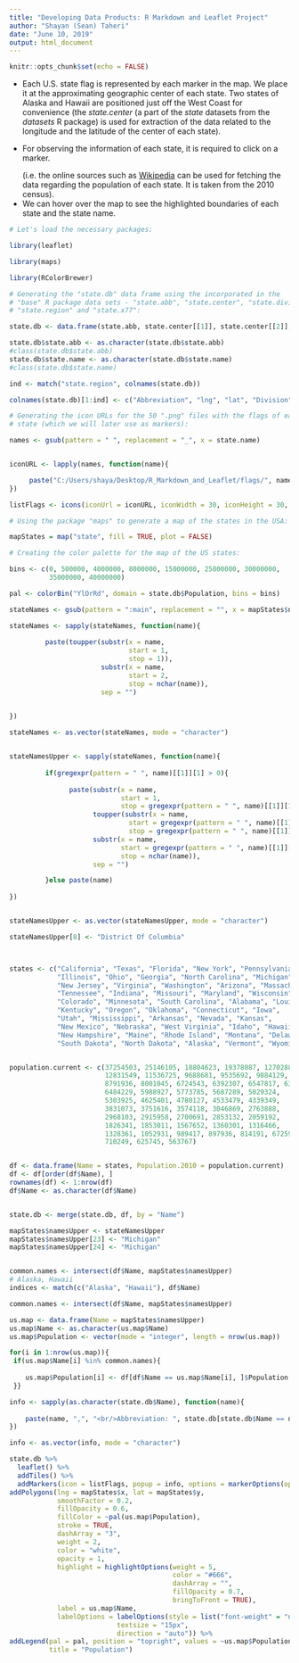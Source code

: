 ---
title: "Developing Data Products: R Markdown and Leaflet Project"
author: "Shayan (Sean) Taheri"
date: "June 10, 2019"
output: html_document
---

```{r setup, include=FALSE}

knitr::opts_chunk$set(echo = FALSE)

```

<ul>
  <li> Each U.S. state flag is represented by each marker in the map. We place it at the approximating geographic center of each state. Two states of Alaska and Hawaii are positioned just off the West Coast for convenience (the *state.center* (a part of the *state* datasets from the *datasets* R package) is used for extraction of the data related to the longitude and the latitude of the center of each state). </li>
 
 <li> For observing the information of each state, it is required to click on a marker.
 
(i.e. the online sources such as [Wikipedia](https://en.wikipedia.org/wiki/List_of_U.S._states_and_territories_by_population) can be used for fetching the data regarding the population of each state. It is taken from the 2010 census). </li>
 
 <li> We can hover over the map to see the highlighted boundaries of each state and the state name. </li>
</ul>  
 

```{r, warning=FALSE, message=FALSE}

# Let's load the necessary packages:

library(leaflet)

library(maps)

library(RColorBrewer)

```


```{r}

# Generating the "state.db" data frame using the incorporated in the 
# "base" R package data sets - "state.abb", "state.center", "state.division",
# "state.region" and "state.x77":

state.db <- data.frame(state.abb, state.center[[1]], state.center[[2]], state.division, state.name, state.region, state.x77)

state.db$state.abb <- as.character(state.db$state.abb)
#class(state.db$state.abb)
state.db$state.name <- as.character(state.db$state.name)
#class(state.db$state.name)

ind <- match("state.region", colnames(state.db))

colnames(state.db)[1:ind] <- c("Abbreviation", "lng", "lat", "Division", "Name", "Region")

```


```{r}

# Generating the icon URLs for the 50 ".png" files with the flags of each 
# state (which we will later use as markers):

names <- gsub(pattern = " ", replacement = "_", x = state.name)


iconURL <- lapply(names, function(name){

     paste("C:/Users/shaya/Desktop/R_Markdown_and_Leaflet/flags/", name, ".png", sep = "")
})

listFlags <- icons(iconUrl = iconURL, iconWidth = 30, iconHeight = 30, iconAnchorX = 15, iconAnchorY = 15)

```


```{r}

# Using the package "maps" to generate a map of the states in the USA:

mapStates = map("state", fill = TRUE, plot = FALSE)

```


```{r}

# Creating the color palette for the map of the US states:

bins <- c(0, 500000, 4000000, 8000000, 15000000, 25000000, 30000000, 
          35000000, 40000000)

pal <- colorBin("YlOrRd", domain = state.db$Population, bins = bins)

```


```{r}

stateNames <- gsub(pattern = ":main", replacement = "", x = mapStates$names)

stateNames <- sapply(stateNames, function(name){
    
         paste(toupper(substr(x = name, 
                              start = 1, 
                              stop = 1)), 
                       substr(x = name, 
                              start = 2, 
                              stop = nchar(name)), 
                       sep = "")

    
})

stateNames <- as.vector(stateNames, mode = "character")


stateNamesUpper <- sapply(stateNames, function(name){
    
         if(gregexpr(pattern = " ", name)[[1]][1] > 0){
             
               paste(substr(x = name, 
                            start = 1,
                            stop = gregexpr(pattern = " ", name)[[1]][1]),
                     toupper(substr(x = name, 
                              start = gregexpr(pattern = " ", name)[[1]][1] + 1, 
                              stop = gregexpr(pattern = " ", name)[[1]][1] + 1)), 
                     substr(x = name, 
                            start = gregexpr(pattern = " ", name)[[1]][1] + 2, 
                            stop = nchar(name)), 
                     sep = "")

         }else paste(name)
    
})


stateNamesUpper <- as.vector(stateNamesUpper, mode = "character")

stateNamesUpper[8] <- "District Of Columbia" 



states <- c("California", "Texas", "Florida", "New York", "Pennsylvania",
            "Illinois", "Ohio", "Georgia", "North Carolina", "Michigan",
            "New Jersey", "Virginia", "Washington", "Arizona", "Massachusetts",
            "Tennessee", "Indiana", "Missouri", "Maryland", "Wisconsin",
            "Colorado", "Minnesota", "South Carolina", "Alabama", "Louisiana",
            "Kentucky", "Oregon", "Oklahoma", "Connecticut", "Iowa",
            "Utah", "Mississippi", "Arkansas", "Nevada", "Kansas",
            "New Mexico", "Nebraska", "West Virginia", "Idaho", "Hawaii",
            "New Hampshire", "Maine", "Rhode Island", "Montana", "Delaware", 
            "South Dakota", "North Dakota", "Alaska", "Vermont", "Wyoming")


population.current <- c(37254503, 25146105, 18804623, 19378087, 12702887,
                        12831549, 11536725, 9688681, 9535692, 9884129,
                        8791936, 8001045, 6724543, 6392307, 6547817, 6346275,
                        6484229, 5988927, 5773785, 5687289, 5029324, 
                        5303925, 4625401, 4780127, 4533479, 4339349,
                        3831073, 3751616, 3574118, 3046869, 2763888,
                        2968103, 2915958, 2700691, 2853132, 2059192,
                        1826341, 1853011, 1567652, 1360301, 1316466,
                        1328361, 1052931, 989417, 897936, 814191, 672591,
                        710249, 625745, 563767)


df <- data.frame(Name = states, Population.2010 = population.current)
df <- df[order(df$Name), ]
rownames(df) <- 1:nrow(df)
df$Name <- as.character(df$Name)


state.db <- merge(state.db, df, by = "Name")

mapStates$namesUpper <- stateNamesUpper
mapStates$namesUpper[23] <- "Michigan" 
mapStates$namesUpper[24] <- "Michigan" 


common.names <- intersect(df$Name, mapStates$namesUpper)
# Alaska, Hawaii
indices <- match(c("Alaska", "Hawaii"), df$Name)

```


```{r}

common.names <- intersect(df$Name, mapStates$namesUpper)

us.map <- data.frame(Name = mapStates$namesUpper)
us.map$Name <- as.character(us.map$Name)
us.map$Population <- vector(mode = "integer", length = nrow(us.map))

for(i in 1:nrow(us.map)){
 if(us.map$Name[i] %in% common.names){
    
    us.map$Population[i] <- df[df$Name == us.map$Name[i], ]$Population.2010
 }}

```


```{r}

info <- sapply(as.character(state.db$Name), function(name){
    
    paste(name, ",", "<br/>Abbreviation: ", state.db[state.db$Name == name, "Abbreviation"], "," , "<br/>Population: ", state.db[state.db$Name == name, "Population.2010"], ",", "<br/>Area: ", state.db[state.db$Name == name, "Area"], sep = "")
})

info <- as.vector(info, mode = "character")

```


```{r, warning=FALSE, message=FALSE}


state.db %>% 
  leaflet() %>%
  addTiles() %>%
  addMarkers(icon = listFlags, popup = info, options = markerOptions(opacity = 0.7)) %>%
addPolygons(lng = mapStates$x, lat = mapStates$y, 
            smoothFactor = 0.2,
            fillOpacity = 0.6, 
            fillColor = ~pal(us.map$Population), 
            stroke = TRUE, 
            dashArray = "3", 
            weight = 2, 
            color = "white", 
            opacity = 1,
            highlight = highlightOptions(weight = 5,
                                         color = "#666",
                                         dashArray = "",
                                         fillOpacity = 0.7,
                                         bringToFront = TRUE),
            label = us.map$Name,
            labelOptions = labelOptions(style = list("font-weight" = "normal", padding = "3px 8px"),
                           textsize = "15px",
                           direction = "auto")) %>%
addLegend(pal = pal, position = "topright", values = ~us.map$Population,
          title = "Population")


```